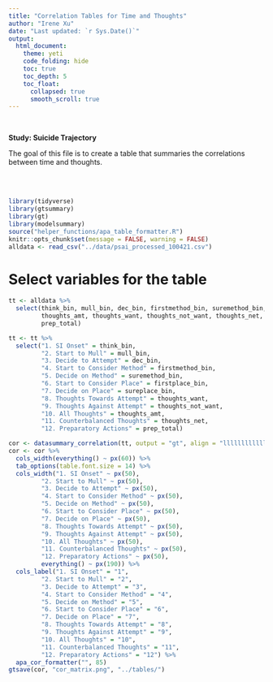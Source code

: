 ```yaml
---
title: "Correlation Tables for Time and Thoughts"
author: "Irene Xu"
date: "Last updated: `r Sys.Date()`"
output:
  html_document:
    theme: yeti
    code_folding: hide
    toc: true
    toc_depth: 5
    toc_float:
      collapsed: true
      smooth_scroll: true
---
```

<br/>

**Study: Suicide Trajectory**    

The goal of this file is to create a table that summaries the correlations between time and thoughts.

<br/>
<br/>
```r
library(tidyverse)
library(gtsummary)
library(gt)
library(modelsummary)
source("helper_functions/apa_table_formatter.R")
knitr::opts_chunk$set(message = FALSE, warning = FALSE)
alldata <- read_csv("../data/psai_processed_100421.csv")
```

# Select variables for the table
```r
tt <- alldata %>%
  select(think_bin, mull_bin, dec_bin, firstmethod_bin, suremethod_bin, firstplace_bin, sureplace_bin,
         thoughts_amt, thoughts_want, thoughts_not_want, thoughts_net, 
         prep_total)
```

```r
tt <- tt %>%
  select("1. SI Onset" = think_bin,
         "2. Start to Mull" = mull_bin,
         "3. Decide to Attempt" = dec_bin,
         "4. Start to Consider Method" = firstmethod_bin,
         "5. Decide on Method" = suremethod_bin,
         "6. Start to Consider Place" = firstplace_bin,
         "7. Decide on Place" = sureplace_bin,
         "8. Thoughts Towards Attempt" = thoughts_want,
         "9. Thoughts Against Attempt" = thoughts_not_want,
         "10. All Thoughts" = thoughts_amt,
         "11. Counterbalanced Thoughts" = thoughts_net,
         "12. Preparatory Actions" = prep_total)
```

```r
cor <- datasummary_correlation(tt, output = "gt", align = "lllllllllllll") 
cor <- cor %>% 
  cols_width(everything() ~ px(60)) %>%
  tab_options(table.font.size = 14) %>%
  cols_width("1. SI Onset" ~ px(50),
         "2. Start to Mull" ~ px(50),
         "3. Decide to Attempt" ~ px(50),
         "4. Start to Consider Method" ~ px(50),
         "5. Decide on Method" ~ px(50),
         "6. Start to Consider Place" ~ px(50),
         "7. Decide on Place" ~ px(50),
         "8. Thoughts Towards Attempt" ~ px(50),
         "9. Thoughts Against Attempt" ~ px(50),
         "10. All Thoughts" ~ px(50),
         "11. Counterbalanced Thoughts" ~ px(50),
         "12. Preparatory Actions" ~ px(50),
         everything() ~ px(190)) %>%
  cols_label("1. SI Onset" = "1",
         "2. Start to Mull" = "2",
         "3. Decide to Attempt" = "3",
         "4. Start to Consider Method" = "4",
         "5. Decide on Method" = "5",
         "6. Start to Consider Place" = "6",
         "7. Decide on Place" = "7",
         "8. Thoughts Towards Attempt" = "8",
         "9. Thoughts Against Attempt" = "9",
         "10. All Thoughts" = "10",
         "11. Counterbalanced Thoughts" = "11",
         "12. Preparatory Actions" = "12") %>%
  apa_cor_formatter("", 85)
gtsave(cor, "cor_matrix.png", "../tables/")
```

